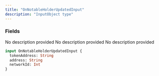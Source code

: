 ```yaml
---
title: "OnNotableHolderUpdatedInput"
description: "InputObject type"
---
```


### Fields

<ResponseField name="tokenAddress" type="String">
  No description provided
</ResponseField>

<ResponseField name="address" type="String">
  No description provided
</ResponseField>

<ResponseField name="networkId" type="Int">
  No description provided
</ResponseField>


```graphql OnNotableHolderUpdatedInput
input OnNotableHolderUpdatedInput {
  tokenAddress: String
  address: String
  networkId: Int
}
```
